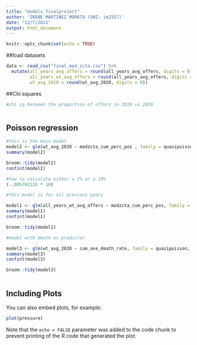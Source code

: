 ```yaml
---
title: "models_finalproject"
author: 'IRENE MARTINEZ MORATA (UNI: im2557)'
date: "12/7/2021"
output: html_document
---
```


```r
knitr::opts_chunk$set(echo = TRUE)
```
##load datasets

```r
data <- read_csv("final_mod_zcta.csv") %>% 
  mutate(all_years_avg_offers = round(all_years_avg_offers, digits = 0), 
         all_years_wt_avg_offers = round(all_years_avg_offers, digits = 0),
         wt_avg_2020 = round(wt_avg_2020, digits = 0))
```

##Chi squares

```r
#chi sq between the proportion of offers in 2010 vs 2020



```



## Poisson regression

```r

#this is the main model
model2 <- glm(wt_avg_2020 ~ modzcta_cum_perc_pos , family = quasipoisson, data = data)
summary(model2)

broom::tidy(model2)
confint(model2)

#how to calculate either a 1% or a 10%
(-.005702126 * 10)

#this model is for all previous years

model1 <- glm(all_years_wt_avg_offers ~ modzcta_cum_perc_pos, family = quasipoisson, data = data)
summary(model1)
confint(model1)

broom::tidy(model1)

#model with death as predictor

model3 <- glm(wt_avg_2020 ~ cum_ave_death_rate, family = quasipoisson, data = data)
summary(model3)
confint(model3)

broom::tidy(model3)



```

## Including Plots

You can also embed plots, for example:

```r
plot(pressure)
```

Note that the `echo = FALSE` parameter was added to the code chunk to prevent printing of the R code that generated the plot.
